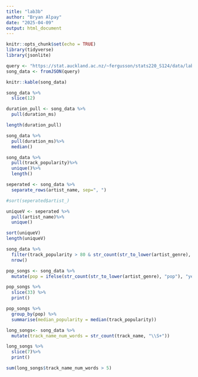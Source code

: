 ```yaml
---
title: "lab3b"
author: "Bryan Alpay"
date: "2025-04-09"
output: html_document
---
```


```r
knitr::opts_chunk$set(echo = TRUE)
library(tidyverse)
library(jsonlite)
```

```r

query <- "https://stat.auckland.ac.nz/~fergusson/stats220_S124/data/lab3b_json21.json"
song_data <- fromJSON(query)

knitr::kable(song_data)


```



```r
song_data %>%
  slice(12)


```



```r
duration_pull <- song_data %>%
  pull(duration_ms)

length(duration_pull)

```



```r
song_data %>%
  pull(duration_ms)%>%
  median()
```

```r
song_data %>%
  pull(track_popularity)%>%
  unique()%>%
  length()
```

```r
seperated <- song_data %>%
  separate_rows(artist_name, sep=", ")

#sort(seperated$artist_)

uniqueV <- seperated %>%
  pull(artist_name)%>%
  unique()

sort(uniqueV)
length(uniqueV)

```
```r
song_data %>%
  filter(track_popularity > 80 & str_count(str_to_lower(artist_genre), "pop"))%>%
  nrow()
```
```r
pop_songs <- song_data %>%
  mutate(pop = ifelse(str_count(str_to_lower(artist_genre), "pop"), "yes", "no"))

pop_songs %>%
  slice(33) %>%
  print()

```

```r
pop_songs %>%
  group_by(pop) %>%
  summarise(median_popularity = median(track_popularity))


```

```r
long_songs<- song_data %>%
  mutate(track_name_num_words = str_count(track_name, "\\S+"))

long_songs %>%
  slice(7)%>%
  print()

```
```r

sum(long_songs$track_name_num_words > 5)

```

